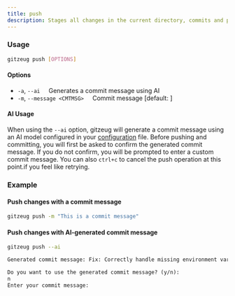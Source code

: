 ```yaml
---
title: push
description: Stages all changes in the current directory, commits and pushes.
---
```


### Usage
```sh
gitzeug push [OPTIONS]
```

#### Options
- `-a`, `--ai` &nbsp;&nbsp;&nbsp;&nbsp;Generates a commit message using AI
- `-m`, `--message <CMTMSG>` &nbsp;&nbsp;&nbsp;&nbsp;Commit message [default: ]

#### AI Usage
When using the `--ai` option, gitzeug will generate a commit message using an AI model configured in your [configuration](../configuration/ai-cmsg) file.
Before pushing and committing, you will first be asked to confirm the generated commit message. If you do not confirm, you will be prompted to enter a custom commit message. You can also `ctrl+c` to cancel the push operation at this point.if you feel like retrying.

### Example
#### Push changes with a commit message
```sh
gitzeug push -m "This is a commit message"
```

#### Push changes with AI-generated commit message
```sh
gitzeug push --ai
```
```txt
Generated commit message: Fix: Correctly handle missing environment variables

Do you want to use the generated commit message? (y/n):
n
Enter your commit message:
```